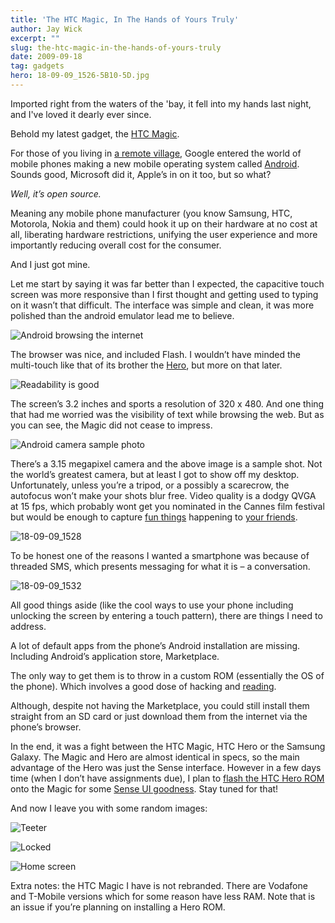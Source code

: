 ```yaml
---
title: 'The HTC Magic, In The Hands of Yours Truly'
author: Jay Wick
excerpt: ""
slug: the-htc-magic-in-the-hands-of-yours-truly
date: 2009-09-18
tag: gadgets
hero: 18-09-09_1526-5B10-5D.jpg
---
```


Imported right from the waters of the 'bay, it fell into my hands last night, and I've loved it dearly ever since.

Behold my latest gadget, the [HTC Magic](https://www.gsmarena.com/htc_magic-2714.php).

For those of you living in [a remote village](https://www.theonion.com/content/video/google_opt_out_feature_lets_users), Google entered the world of mobile phones making a new mobile operating system called [Android](https://en.wikipedia.org/wiki/Android_%28operating_system%29). Sounds good, Microsoft did it, Apple’s in on it too, but so what?

_Well, it’s open source._

Meaning any mobile phone manufacturer (you know Samsung, HTC, Motorola, Nokia and them) could hook it up on their hardware at no cost at all, liberating hardware restrictions, unifying the user experience and more importantly reducing overall cost for the consumer.

And I just got mine.

Let me start by saying it was far better than I expected, the capacitive touch screen was more responsive than I first thought and getting used to typing on it wasn’t that difficult. The interface was simple and clean, it was more polished than the android emulator lead me to believe.

![Android browsing the internet](./18-09-09_1529-5B6-5D-300x225.jpg "Android browsing the internet")

The browser was nice, and included Flash. I wouldn’t have minded the multi-touch like that of its brother the [Hero](https://www.htc.com/www/product/hero/a-closer-look.html), but more on that later.

![Readability is good](./18-09-09_1530-5B17-5D-300x225.jpg "Readability is good")

The screen’s 3.2 inches and sports a resolution of 320 x 480. And one thing that had me worried was the visibility of text while browsing the web. But as you can see, the Magic did not cease to impress.

![Android camera sample photo](./IMAG0002-5B12-5D-300x200.jpg "Android camera sample photo")

There’s a 3.15 megapixel camera and the above image is a sample shot. Not the world’s greatest camera, but at least I got to show off my desktop. Unfortunately, unless you’re a tripod, or a possibly a scarecrow, the autofocus won’t make your shots blur free. Video quality is a dodgy QVGA at 15 fps, which probably wont get you nominated in the Cannes film festival but would be enough to capture [fun things](https://failblog.org/2009/01/28/ironing-fail/) happening to [your friends](https://failblog.org/2009/06/16/fire-safety-fail/).

![18-09-09_1528](./18-09-09_1528-5B6-5D.jpg "18-09-09_1528")

To be honest one of the reasons I wanted a smartphone was because of threaded SMS, which presents messaging for what it is – a conversation.

![18-09-09_1532](./18-09-09_1532-5B8-5D.jpg "18-09-09_1532")

All good things aside (like the cool ways to use your phone including unlocking the screen by entering a touch pattern), there are things I need to address.

A lot of default apps from the phone’s Android installation are missing. Including Android’s application store, Marketplace.

The only way to get them is to throw in a custom ROM (essentially the OS of the phone). Which involves a good dose of hacking and [reading](https://forum.xda-developers.com/).

Although, despite not having the Marketplace, you could still install them straight from an SD card or just download them from the internet via the phone’s browser.

In the end, it was a fight between the HTC Magic, HTC Hero or the Samsung Galaxy. The Magic and Hero are almost identical in specs, so the main advantage of the Hero was just the Sense interface. However in a few days time (when I don’t have assignments due), I plan to [flash the HTC Hero ROM](https://www.youtube.com/watch?v=8TKOF-zBU2I) onto the Magic for some [Sense UI goodness](https://www.youtube.com/watch?v=GCodXvFrz5E). Stay tuned for that!

And now I leave you with some random images:

![Teeter](./18-09-09_1531-5B12-5D.jpg "Teeter")

![Locked](./18-09-09_1523-5B11-5D.jpg "Locked")

![Home screen](./18-09-09_1524-5B8-5D.jpg "Home screen") 

Extra notes: the HTC Magic I have is not rebranded. There are Vodafone and T-Mobile versions which for some reason have less RAM. Note that is an issue if you’re planning on installing a Hero ROM.
